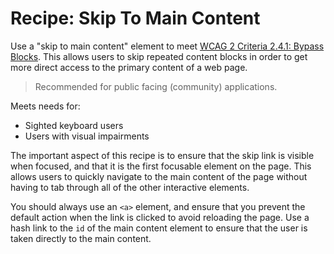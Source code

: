 
<Meta of={SkipToMainContent} />

# Recipe: Skip To Main Content

Use a "skip to main content" element to meet [WCAG 2 Criteria 2.4.1: Bypass Blocks](https://www.w3.org/WAI/WCAG21/Understanding/bypass-blocks.html).
This allows users to skip repeated content blocks in order to get more direct access to the primary content of a web page.

> Recommended for public facing (community) applications.

Meets needs for:

- Sighted keyboard users
- Users with visual impairments

<Canvas of={SkipToMainContent.Demo} />

The important aspect of this recipe is to ensure that the skip link is visible when focused, and that it is the first focusable element on the page.
This allows users to quickly navigate to the main content of the page without having to tab through all of the other interactive elements.

You should always use an `<a>` element, and ensure that you prevent the default action when the link is clicked to avoid reloading the page. Use a
hash link to the `id` of the main content element to ensure that the user is taken directly to the main content.
